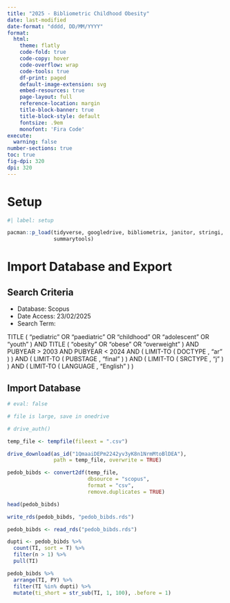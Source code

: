 ```yaml
---
title: "2025 - Bibliometric Childhood Obesity"
date: last-modified
date-format: "dddd, DD/MM/YYYY"
format: 
  html:
    theme: flatly
    code-fold: true
    code-copy: hover
    code-overflow: wrap
    code-tools: true
    df-print: paged
    default-image-extension: svg
    embed-resources: true
    page-layout: full
    reference-location: margin
    title-block-banner: true
    title-block-style: default
    fontsize: .9em
    monofont: 'Fira Code'
execute: 
  warning: false
number-sections: true
toc: true
fig-dpi: 320
dpi: 320
---
```


# Setup

```r
#| label: setup

pacman::p_load(tidyverse, googledrive, bibliometrix, janitor, stringi, 
               summarytools)
```

# Import Database and Export

## Search Criteria

- Database: Scopus
- Date Access: 23/02/2025
- Search Term: 

TITLE ( "pediatric" OR "paediatric" OR "childhood" OR "adolescent" OR "youth" ) AND TITLE ( "obesity" OR "obese" OR "overweight" ) AND PUBYEAR > 2003 AND PUBYEAR < 2024 AND ( LIMIT-TO ( DOCTYPE , "ar" ) ) AND ( LIMIT-TO ( PUBSTAGE , "final" ) ) AND ( LIMIT-TO ( SRCTYPE , "j" ) ) AND ( LIMIT-TO ( LANGUAGE , "English" ) )


## Import Database

```r
# eval: false

# file is large, save in onedrive

# drive_auth()

temp_file <- tempfile(fileext = ".csv")

drive_download(as_id("1QmaaiDEPm2242yv3yK8n1NrmMtoBlDEA"), 
               path = temp_file, overwrite = TRUE)

pedob_bibds <- convert2df(temp_file, 
                          dbsource = "scopus", 
                          format = "csv", 
                          remove.duplicates = TRUE)

head(pedob_bibds)

write_rds(pedob_bibds, "pedob_bibds.rds")
```


```r
pedob_bibds <- read_rds("pedob_bibds.rds")
```

```r
dupti <- pedob_bibds %>% 
  count(TI, sort = T) %>% 
  filter(n > 1) %>% 
  pull(TI)

pedob_bibds %>% 
  arrange(TI, PY) %>% 
  filter(TI %in% dupti) %>% 
  mutate(ti_short = str_sub(TI, 1, 100), .before = 1)

```


